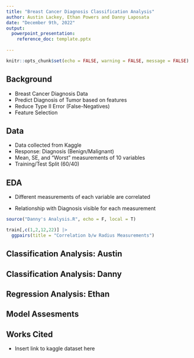 ```yaml
---
title: "Breast Cancer Diagnosis Classification Analysis"
author: Austin Lackey, Ethan Powers and Danny Laposata
date: "December 9th, 2022"
output: 
  powerpoint_presentation: 
    reference_doc: template.pptx
  
---
```

```r
knitr::opts_chunk$set(echo = FALSE, warning = FALSE, message = FALSE)
```

## Background

- Breast Cancer Diagnosis Data
- Predict Diagnosis of Tumor based on features
- Reduce Type II Error (False-Negatives)
- Feature Selection

## Data

- Data collected from Kaggle
- Response: Diagnosis (Benign/Malignant)
- Mean, SE, and "Worst" measurements of 10 variables
- Training/Test Split (60/40)


## EDA

- Different measurements of each variable are correlated

- Relationship with Diagnosis visible for each measurement

```r
source("Danny's Analysis.R", echo = F, local = T)

train[,c(1,2,12,22)] |>
  ggpairs(title = "Correlation b/w Radius Measurements")
```




## Classification Analysis: Austin

## Classification Analysis: Danny

## Regression Analysis: Ethan



## Model Assesments





## Works Cited

- Insert link to kaggle dataset here